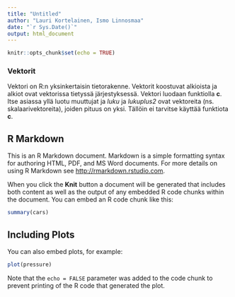```yaml
---
title: "Untitled"
author: "Lauri Kortelainen, Ismo Linnosmaa"
date: "`r Sys.Date()`"
output: html_document
---
```


```r
knitr::opts_chunk$set(echo = TRUE)
```

### Vektorit

Vektori on R:n yksinkertaisin tietorakenne. Vektorit koostuvat alkioista ja
alkiot ovat vektorissa tietyssä järjestyksessä. Vektori luodaan funktiolla
**c**. Itse asiassa yllä luotu muuttujat ja *luku* ja *lukuplus2* ovat
vektoreita (ns. skalaarivektoreita), joiden pituus on yksi. Tällöin ei tarvitse
käyttää funktiota **c**.

## R Markdown

This is an R Markdown document. Markdown is a simple formatting syntax for authoring HTML, PDF, and MS Word documents. For more details on using R Markdown see <http://rmarkdown.rstudio.com>.

When you click the **Knit** button a document will be generated that includes both content as well as the output of any embedded R code chunks within the document. You can embed an R code chunk like this:

```r
summary(cars)
```

## Including Plots

You can also embed plots, for example:

```r
plot(pressure)
```

Note that the `echo = FALSE` parameter was added to the code chunk to prevent printing of the R code that generated the plot.
